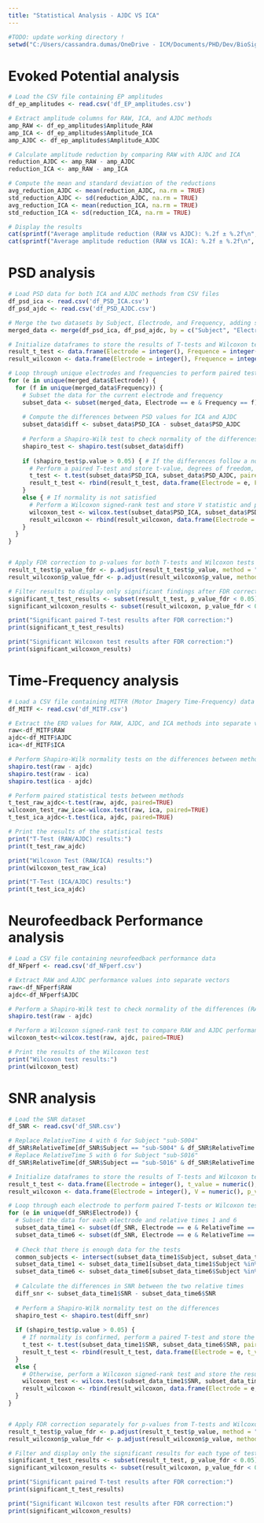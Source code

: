 ```yaml
---
title: "Statistical Analysis - AJDC VS ICA"
---
```


```r
#TODO: update working directory !
setwd("C:/Users/cassandra.dumas/OneDrive - ICM/Documents/PHD/Dev/BioSignals_2025/Scripts/Statistics")
```

# Evoked Potential analysis
```r
# Load the CSV file containing EP amplitudes
df_ep_amplitudes <- read.csv('df_EP_amplitudes.csv')

# Extract amplitude columns for RAW, ICA, and AJDC methods
amp_RAW <- df_ep_amplitudes$Amplitude_RAW
amp_ICA <- df_ep_amplitudes$Amplitude_ICA
amp_AJDC <- df_ep_amplitudes$Amplitude_AJDC

# Calculate amplitude reduction by comparing RAW with AJDC and ICA
reduction_AJDC <- amp_RAW - amp_AJDC
reduction_ICA <- amp_RAW - amp_ICA

# Compute the mean and standard deviation of the reductions
avg_reduction_AJDC <- mean(reduction_AJDC, na.rm = TRUE) 
std_reduction_AJDC <- sd(reduction_AJDC, na.rm = TRUE)    
avg_reduction_ICA <- mean(reduction_ICA, na.rm = TRUE)   
std_reduction_ICA <- sd(reduction_ICA, na.rm = TRUE)      

# Display the results
cat(sprintf("Average amplitude reduction (RAW vs AJDC): %.2f ± %.2f\n", avg_reduction_AJDC, std_reduction_AJDC))
cat(sprintf("Average amplitude reduction (RAW vs ICA): %.2f ± %.2f\n", avg_reduction_ICA, std_reduction_ICA))

```

# PSD analysis
```r
# Load PSD data for both ICA and AJDC methods from CSV files
df_psd_ica <- read.csv('df_PSD_ICA.csv')
df_psd_ajdc <- read.csv('df_PSD_AJDC.csv')

# Merge the two datasets by Subject, Electrode, and Frequency, adding suffixes to differentiate columns
merged_data <- merge(df_psd_ica, df_psd_ajdc, by = c("Subject", "Electrode", "Frequency"), suffixes = c("_ICA", "_AJDC"))

# Initialize dataframes to store the results of T-tests and Wilcoxon tests
result_t_test <- data.frame(Electrode = integer(), Frequence = integer(), t_value = numeric(), df = integer(), p_value = numeric())
result_wilcoxon <- data.frame(Electrode = integer(), Frequence = integer(), V = numeric(), p_value = numeric())

# Loop through unique electrodes and frequencies to perform paired tests
for (e in unique(merged_data$Electrode)) {
  for (f in unique(merged_data$Frequency)) {
    # Subset the data for the current electrode and frequency
    subset_data <- subset(merged_data, Electrode == e & Frequency == f)
    
    # Compute the differences between PSD values for ICA and AJDC
    subset_data$diff <- subset_data$PSD_ICA - subset_data$PSD_AJDC
    
    # Perform a Shapiro-Wilk test to check normality of the differences
    shapiro_test <- shapiro.test(subset_data$diff)
    
    if (shapiro_test$p.value > 0.05) { # If the differences follow a normal distribution
      # Perform a paired T-test and store t-value, degrees of freedom, and p-value
      t_test <- t.test(subset_data$PSD_ICA, subset_data$PSD_AJDC, paired = TRUE)
      result_t_test <- rbind(result_t_test, data.frame(Electrode = e, Frequence = f, t_value = t_test$statistic, df = t_test$parameter, p_value = t_test$p.value))
    } 
    else { # If normality is not satisfied
      # Perform a Wilcoxon signed-rank test and store V statistic and p-value
      wilcoxon_test <- wilcox.test(subset_data$PSD_ICA, subset_data$PSD_AJDC, paired = TRUE)
      result_wilcoxon <- rbind(result_wilcoxon, data.frame(Electrode = e, Frequence = f, V = wilcoxon_test$statistic, p_value = wilcoxon_test$p.value))
    }
  }
}


# Apply FDR correction to p-values for both T-tests and Wilcoxon tests
result_t_test$p_value_fdr <- p.adjust(result_t_test$p_value, method = "fdr")
result_wilcoxon$p_value_fdr <- p.adjust(result_wilcoxon$p_value, method = "fdr")

# Filter results to display only significant findings after FDR correction
significant_t_test_results <- subset(result_t_test, p_value_fdr < 0.05)
significant_wilcoxon_results <- subset(result_wilcoxon, p_value_fdr < 0.05)

print("Significant paired T-test results after FDR correction:")
print(significant_t_test_results)

print("Significant Wilcoxon test results after FDR correction:")
print(significant_wilcoxon_results)
```

# Time-Frequency analysis
```r
# Load a CSV file containing MITFR (Motor Imagery Time-Frequency) data
df_MITF <- read.csv('df_MITF.csv')

# Extract the ERD values for RAW, AJDC, and ICA methods into separate vectors
raw<-df_MITF$RAW
ajdc<-df_MITF$AJDC
ica<-df_MITF$ICA

# Perform Shapiro-Wilk normality tests on the differences between methods
shapiro.test(raw - ajdc)
shapiro.test(raw - ica)
shapiro.test(ica - ajdc)

# Perform paired statistical tests between methods
t_test_raw_ajdc<-t.test(raw, ajdc, paired=TRUE)
wilcoxon_test_raw_ica<-wilcox.test(raw, ica, paired=TRUE)
t_test_ica_ajdc<-t.test(ica, ajdc, paired=TRUE)

# Print the results of the statistical tests
print("T-Test (RAW/AJDC) results:")
print(t_test_raw_ajdc)

print("Wilcoxon Test (RAW/ICA) results:")
print(wilcoxon_test_raw_ica)

print("T-Test (ICA/AJDC) results:")
print(t_test_ica_ajdc)

```

# Neurofeedback Performance analysis
```r
# Load a CSV file containing neurofeedback performance data
df_NFperf <- read.csv('df_NFperf.csv')

# Extract RAW and AJDC performance values into separate vectors
raw<-df_NFperf$RAW
ajdc<-df_NFperf$AJDC

# Perform a Shapiro-Wilk test to check normality of the differences (RAW - AJDC)
shapiro.test(raw - ajdc)

# Perform a Wilcoxon signed-rank test to compare RAW and AJDC performance values
wilcoxon_test<-wilcox.test(raw, ajdc, paired=TRUE)

# Print the results of the Wilcoxon test
print("Wilcoxon test results:")
print(wilcoxon_test)
```

# SNR analysis
```r
# Load the SNR dataset
df_SNR <- read.csv('df_SNR.csv')

# Replace RelativeTime 4 with 6 for Subject "sub-S004"
df_SNR$RelativeTime[df_SNR$Subject == "sub-S004" & df_SNR$RelativeTime == 4] <- 6
# Replace RelativeTime 5 with 6 for Subject "sub-S016"
df_SNR$RelativeTime[df_SNR$Subject == "sub-S016" & df_SNR$RelativeTime == 5] <- 6

# Initialize dataframes to store the results of T-tests and Wilcoxon tests
result_t_test <- data.frame(Electrode = integer(), t_value = numeric(), df = integer(), p_value = numeric())
result_wilcoxon <- data.frame(Electrode = integer(), V = numeric(), p_value = numeric())

# Loop through each electrode to perform paired T-tests or Wilcoxon tests
for (e in unique(df_SNR$Electrode)) {
  # Subset the data for each electrode and relative times 1 and 6
  subset_data_time1 <- subset(df_SNR, Electrode == e & RelativeTime == 1)
  subset_data_time6 <- subset(df_SNR, Electrode == e & RelativeTime == 6)
  
  # Check that there is enough data for the tests
  common_subjects <- intersect(subset_data_time1$Subject, subset_data_time6$Subject)
  subset_data_time1 <- subset_data_time1[subset_data_time1$Subject %in% common_subjects, ]
  subset_data_time6 <- subset_data_time6[subset_data_time6$Subject %in% common_subjects, ]
  
  # Calculate the differences in SNR between the two relative times
  diff_snr <- subset_data_time1$SNR - subset_data_time6$SNR
  
  # Perform a Shapiro-Wilk normality test on the differences
  shapiro_test <- shapiro.test(diff_snr)
  
  if (shapiro_test$p.value > 0.05) {
    # If normality is confirmed, perform a paired T-test and store the results
    t_test <- t.test(subset_data_time1$SNR, subset_data_time6$SNR, paired = TRUE)
    result_t_test <- rbind(result_t_test, data.frame(Electrode = e, t_value = t_test$statistic, df = t_test$parameter, p_value = t_test$p.value))
  } 
  else {
    # Otherwise, perform a Wilcoxon signed-rank test and store the results
    wilcoxon_test <- wilcox.test(subset_data_time1$SNR, subset_data_time6$SNR, paired = TRUE)
    result_wilcoxon <- rbind(result_wilcoxon, data.frame(Electrode = e, V = wilcoxon_test$statistic, p_value = wilcoxon_test$p.value))
  }
}


# Apply FDR correction separately for p-values from T-tests and Wilcoxon tests
result_t_test$p_value_fdr <- p.adjust(result_t_test$p_value, method = "fdr")
result_wilcoxon$p_value_fdr <- p.adjust(result_wilcoxon$p_value, method = "fdr")

# Filter and display only the significant results for each type of test
significant_t_test_results <- subset(result_t_test, p_value_fdr < 0.05)
significant_wilcoxon_results <- subset(result_wilcoxon, p_value_fdr < 0.05)

print("Significant paired T-test results after FDR correction:")
print(significant_t_test_results)

print("Significant Wilcoxon test results after FDR correction:")
print(significant_wilcoxon_results)

```

